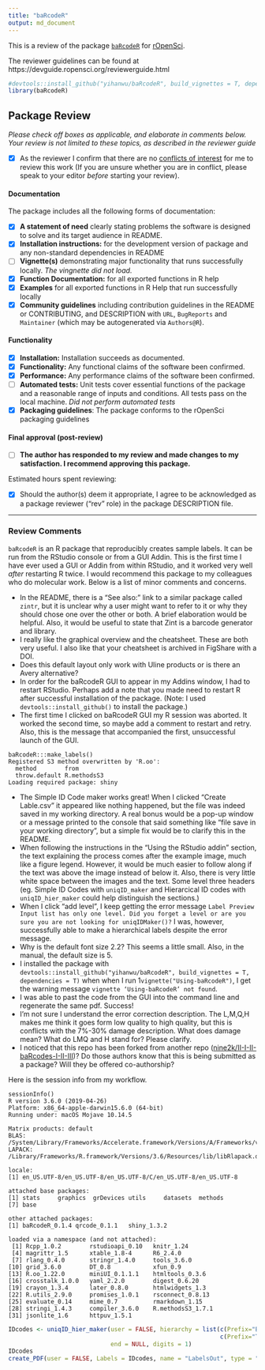 ```yaml
---
title: "baRcodeR"
output: md_document
---
```


This is a review of the package [`baRcodeR`](https://github.com/yihanwu/baRcodeR) for [rOpenSci](https://ropensci.org/).

The reviewer guidelines can be found at https://devguide.ropensci.org/reviewerguide.html

```r
#devtools::install_github("yihanwu/baRcodeR", build_vignettes = T, dependencies = T)
library(baRcodeR)
```

## Package Review

*Please check off boxes as applicable, and elaborate in comments below.  Your review is not limited to these topics, as described in the reviewer guide*

- [x] As the reviewer I confirm that there are no [conflicts of interest](#coi) for me to review this work (If you are unsure whether you are in conflict, please speak to your editor _before_ starting your review).

#### Documentation

The package includes all the following forms of documentation:

- [x] **A statement of need** clearly stating problems the software is designed to solve and its target audience in README. 
- [x] **Installation instructions:** for the development version of package and any non-standard dependencies in README
- [ ] **Vignette(s)** demonstrating major functionality that runs successfully locally. _The vingnette did not load._
- [x] **Function Documentation:** for all exported functions in R help
- [x] **Examples** for all exported functions in R Help that run successfully locally
- [x] **Community guidelines** including contribution guidelines in the README or CONTRIBUTING, and DESCRIPTION with `URL`, `BugReports` and `Maintainer` (which may be autogenerated via `Authors@R`).

#### Functionality

- [x] **Installation:** Installation succeeds as documented.
- [x] **Functionality:** Any functional claims of the software been confirmed.
- [x] **Performance:** Any performance claims of the software been confirmed.
- [ ] **Automated tests:** Unit tests cover essential functions of the package
   and a reasonable range of inputs and conditions. All tests pass on the local machine. _Did not perform automated tests_
- [x] **Packaging guidelines**: The package conforms to the rOpenSci packaging guidelines

#### Final approval (post-review)

- [ ] **The author has responded to my review and made changes to my satisfaction. I recommend approving this package.**

Estimated hours spent reviewing: 

- [x] Should the author(s) deem it appropriate, I agree to be acknowledged as a package reviewer ("rev" role) in the package DESCRIPTION file.

---

### Review Comments

`baRcodeR` is an R package that reproducibly creates sample labels. It can be run from the RStudio console or from a GUI Addin. This is the first time I have ever used a GUI or Addin from within RStudio, and it worked very well _after_ restarting R twice. I would recommend this package to my colleagues who do molecular work. Below is a list of minor comments and concerns.

- In the README, there is a "See also:" link to a similar package called `zintr`, but it is unclear why a user might want to refer to it or why they should chose one over the other or both. A brief elaboration would be helpful. Also, it would be useful to state that Zint is a barcode generator and library. 
- I really like the graphical overview and the cheatsheet. These are both very useful. I also like that your cheatsheet is archived in FigShare with a DOI.
- Does this default layout only work with Uline products or is there an Avery alternative? 
- In order for the baRcodeR GUI to appear in my Addins window, I had to restart RStudio. Perhaps add a note that you made need to restart R after successful installation of the package. (Note: I used `devtools::install_github()` to install the package.)
- The first time I clicked on baRcodeR GUI my R session was aborted. It worked the second time, so maybe add a comment to restart and retry. Also, this is the message that accompanied the first, unsuccessful launch of the GUI. 

```
baRcodeR:::make_labels()
Registered S3 method overwritten by 'R.oo':
  method        from       
  throw.default R.methodsS3
Loading required package: shiny
```

- The Simple ID Code maker works great! When I clicked "Create Lable.csv" it appeared like nothing happened, but the file was indeed saved in my working directory. A real bonus would be a pop-up window or a message printed to the console that said something like "file save in your working directory", but a simple fix would be to clarify this in the README.
- When following the instructions in the "Using the RStudio addin" section, the text explaining the process comes after the example image, much like a figure legend. However, it would be much easier to follow along if the text was above the image instead of below it. Also, there is very little white space between the images and the text. Some level three headers (eg. Simple ID Codes with `uniqID_maker` and Hierarcical ID codes with `uniqID_hier_maker` could help distinguish the sections.)   
- When I click "add level", I keep getting the error message ``Label Preview Input list has only one level. Did you forget a level or are you sure you are not looking for uniqIDMaker()?`` I was, however, successfully able to make a hierarchical labels despite the error message.
- Why is the default font size 2.2? This seems a little small. Also, in the manual, the default size is 5.
- I installed the package with `devtools::install_github("yihanwu/baRcodeR", build_vignettes = T, dependencies = T)` when when I run 1`vignette("Using-baRcodeR")`, I get the warning message `vignette ‘Using-baRcodeR’ not found`.
- I was able to past the code from the GUI into the command line and regenerate the same pdf. Success!
- I'm not sure I understand the error correction description. The L,M,Q,H makes me think it goes form low quality to high quality, but this is conflicts with the 7%-30% damage description. What does damage mean? What do LMQ and H stand for? Please clarify.
- I noticed that this repo has been forked from another repo ([nine2k/II-I-II-baRcodes-I-II-III](https://github.com/nine2k/II-I-II-baRcodes-I-II-III))? Do those authors know that this is being submitted as a package? Will they be offered co-authorship?

Here is the session info from my workflow. 

```
sessionInfo()
R version 3.6.0 (2019-04-26)
Platform: x86_64-apple-darwin15.6.0 (64-bit)
Running under: macOS Mojave 10.14.5

Matrix products: default
BLAS:   /System/Library/Frameworks/Accelerate.framework/Versions/A/Frameworks/vecLib.framework/Versions/A/libBLAS.dylib
LAPACK: /Library/Frameworks/R.framework/Versions/3.6/Resources/lib/libRlapack.dylib

locale:
[1] en_US.UTF-8/en_US.UTF-8/en_US.UTF-8/C/en_US.UTF-8/en_US.UTF-8

attached base packages:
[1] stats     graphics  grDevices utils     datasets  methods  
[7] base     

other attached packages:
[1] baRcodeR_0.1.4 qrcode_0.1.1   shiny_1.3.2   

loaded via a namespace (and not attached):
 [1] Rcpp_1.0.2        rstudioapi_0.10   knitr_1.24       
 [4] magrittr_1.5      xtable_1.8-4      R6_2.4.0         
 [7] rlang_0.4.0       stringr_1.4.0     tools_3.6.0      
[10] grid_3.6.0        DT_0.8            xfun_0.9         
[13] R.oo_1.22.0       miniUI_0.1.1.1    htmltools_0.3.6  
[16] crosstalk_1.0.0   yaml_2.2.0        digest_0.6.20    
[19] crayon_1.3.4      later_0.8.0       htmlwidgets_1.3  
[22] R.utils_2.9.0     promises_1.0.1    rsconnect_0.8.13 
[25] evaluate_0.14     mime_0.7          rmarkdown_1.15   
[28] stringi_1.4.3     compiler_3.6.0    R.methodsS3_1.7.1
[31] jsonlite_1.6      httpuv_1.5.1 
```

```r
IDcodes <- uniqID_hier_maker(user = FALSE, hierarchy = list(c(Prefix="Bird",start="1",end="3"),
                                                            c(Prefix="Tissue",start="1",end="3")), 
                             end = NULL, digits = 1)
IDcodes
create_PDF(user = FALSE, Labels = IDcodes, name = "LabelsOut", type = "matrix", ErrCorr = "H", Fsz = 8)
```

